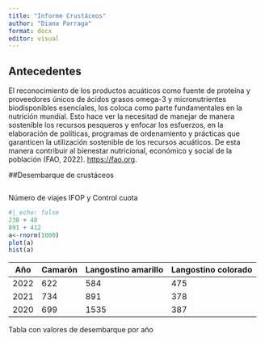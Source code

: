 ```yaml
---
title: "Informe Crustáceos"
author: "Diana Parraga"
format: docx
editor: visual
---
```


## Antecedentes

El reconocimiento de los productos acuáticos como fuente de proteína y proveedores únicos de ácidos grasos omega-3 y micronutrientes biodisponibles esenciales, los coloca como parte fundamentales en la nutrición mundial. Esto hace ver la necesitad de manejar de manera sostenible los recursos pesqueros y enfocar los esfuerzos, en la elaboración de políticas, programas de ordenamiento y prácticas que garanticen la utilización sostenible de los recursos acuáticos. De esta manera contribuir al bienestar nutricional, económico y social de la población (FAO, 2022). <https://fao.org>.

##Desembarque de crustáceos

```r

```

Número de viajes IFOP y Control cuota

```r
#| echo: false
238 + 48
891 + 412
a<-rnorm(1000)
plot(a)
hist(a)

```

| Año  | Camarón | Langostino amarillo | Langostino colorado |
|------|---------|---------------------|---------------------|
| 2022 | 622     | 584                 | 475                 |
| 2021 | 734     | 891                 | 378                 |
| 2020 | 699     | 1535                | 387                 |

Tabla con valores de desembarque por año